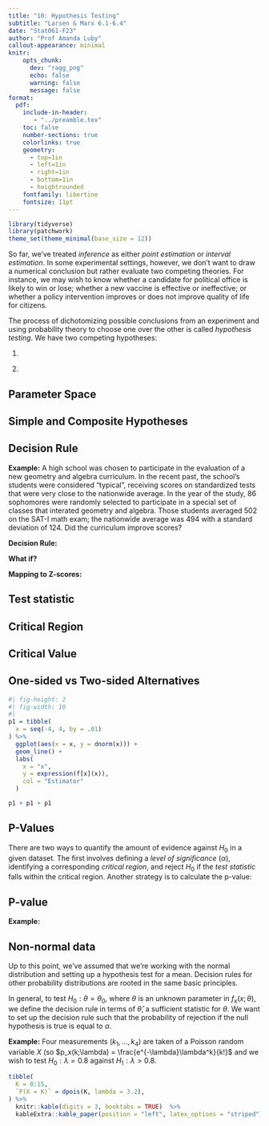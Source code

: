 ```yaml
---
title: "10: Hypothesis Testing"
subtitle: "Larsen & Marx 6.1-6.4"
date: "Stat061-F23"
author: "Prof Amanda Luby"
callout-appearance: minimal
knitr:
    opts_chunk: 
      dev: "ragg_png"
      echo: false
      warning: false
      message: false
format:
  pdf:
    include-in-header: 
       - "../preamble.tex"
    toc: false
    number-sections: true
    colorlinks: true
    geometry:
      - top=1in
      - left=1in
      - right=1in
      - bottom=1in
      - heightrounded
    fontfamily: libertine
    fontsize: 11pt
---
```


```r
library(tidyverse)
library(patchwork)
theme_set(theme_minimal(base_size = 12))
```

So far, we've treated *inference* as either *point estimation* or *interval estimation*. In some experimental settings, however, we don't want to draw a numerical conclusion but rather evaluate two competing theories. For instance, we may wish to know whether a candidate for political office is likely to win or lose; whether a new vaccine is effective or ineffective; or whether a policy intervention improves or does not improve quality of life for citizens. 

The process of dichotomizing possible conclusions from an experiment and using probability theory to choose one over the other is called *hypothesis testing*. We have two competing hypotheses: 

  1. 

\vspace{.25in}
  
  2. 
  
\vspace{.25in}

::: callout-note
## Parameter Space

\vspace{.75in}

:::

  
::: callout-note
## Simple and Composite Hypotheses

\vspace{.75in}

:::

## Decision Rule 

**Example:** A high school was chosen to participate in the evaluation of a new geometry and algebra curriculum. In the recent past, the school's students were considered "typical", receiving scores on standardized tests that were very close to the nationwide average. In the year of the study, 86 sophomores were randomly selected to participate in a special set of classes that interated geometry and algebra. Those students averaged 502 on the SAT-I math exam; the nationwide average was 494 with a standard deviation of 124. Did the curriculum improve scores? 

\vspace{4in}

**Decision Rule:** 

\vspace{1in}

**What if?**

\vspace{2in}

**Mapping to Z-scores:** 

\vspace{2in}

::: callout-note
## Test statistic

\vspace{1in}

:::

::: callout-note
## Critical Region

\vspace{1in}

:::

::: callout-note
## Critical Value

\vspace{1in}

:::


## One-sided vs Two-sided Alternatives

\vspace{.5in}

```r
#| fig-height: 2
#| fig-width: 10
#| 
p1 = tibble(
  x = seq(-4, 4, by = .01)
) %>%
  ggplot(aes(x = x, y = dnorm(x))) + 
  geom_line() + 
  labs(
    x = "x",
    y = expression(f[x](x)),
    col = "Estimator"
  )

p1 + p1 + p1
```

\vspace{.5in}

## P-Values

There are two ways to quantify the amount of evidence against $H_0$ in a given dataset. The first involves defining a *level of significance* ($\alpha$), identifying a corresponding *critical region*, and reject $H_0$ if the *test statistic* falls within the critical region. Another strategy is to calculate the p-value: 

::: callout-note
## P-value

\vspace{1in}

:::

**Example:** 

\vspace{2in}

## Non-normal data 

Up to this point, we've assumed that we're working with the normal distribution and setting up a hypothesis test for a mean. Decision rules for other probability distributions are rooted in the same basic principles. 

In general, to test $H_0: \theta = \theta_0$, where $\theta$ is an unknown parameter in $f_x(x; \theta)$, we define the decision rule in terms of $\hat{\theta}$, a sufficient statistic for $\theta$. We want to set up the decision rule such that the probability of rejection if the null hypothesis is true is equal to $\alpha$. 

**Example:** Four measurements ($k_1, ..., k_4$) are taken of a Poisson random variable $X$ (so $p_x(k;\lambda) = \frac{e^{-\lambda}\lambda^k}{k!}$ and we wish to test $H_0: \lambda = 0.8$ against $H_1: \lambda > 0.8$. 

\vspace{.5in}

```r
tibble(
  K = 0:15,
  `P(X = K)` = dpois(K, lambda = 3.2),
) %>%
  knitr::kable(digits = 3, booktabs = TRUE)  %>% 
  kableExtra::kable_paper(position = "left", latex_options = "striped")
```
